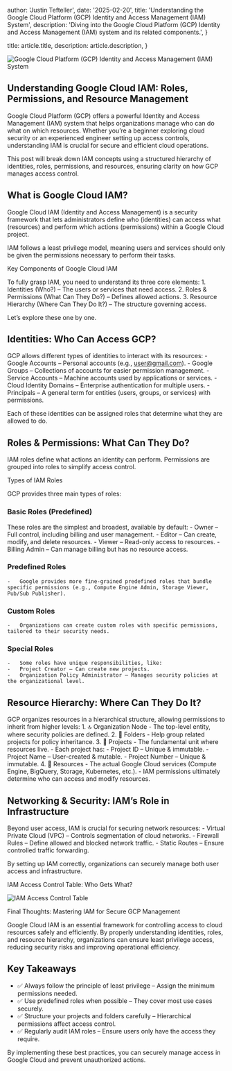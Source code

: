 
  author: 'Justin Tefteller',
  date: '2025-02-20',
  title: 'Understanding the Google Cloud Platform (GCP) Identity and Access Management (IAM) System',
  description: 'Diving into the Google Cloud Platform (GCP) Identity and Access Management (IAM) system and its related components.',
}

  title: article.title,
  description: article.description,
}



<Image src={mindMap} alt="Google Cloud Platform (GCP) Identity and Access Management (IAM) System" />

## Understanding Google Cloud IAM: Roles, Permissions, and Resource Management

Google Cloud Platform (GCP) offers a powerful Identity and Access Management (IAM) system that helps organizations manage who can do what on which resources. Whether you’re a beginner exploring cloud security or an experienced engineer setting up access controls, understanding IAM is crucial for secure and efficient cloud operations.

This post will break down IAM concepts using a structured hierarchy of identities, roles, permissions, and resources, ensuring clarity on how GCP manages access control.

## What is Google Cloud IAM?

Google Cloud IAM (Identity and Access Management) is a security framework that lets administrators define who (identities) can access what (resources) and perform which actions (permissions) within a Google Cloud project.

IAM follows a least privilege model, meaning users and services should only be given the permissions necessary to perform their tasks.

Key Components of Google Cloud IAM

To fully grasp IAM, you need to understand its three core elements:
	1.	Identities (Who?) – The users or services that need access.
	2.	Roles & Permissions (What Can They Do?) – Defines allowed actions.
	3.	Resource Hierarchy (Where Can They Do It?) – The structure governing access.

Let’s explore these one by one.

## Identities: Who Can Access GCP?

GCP allows different types of identities to interact with its resources:
	-	Google Accounts – Personal accounts (e.g., user@gmail.com).
	-	Google Groups – Collections of accounts for easier permission management.
	-	Service Accounts – Machine accounts used by applications or services.
	-	Cloud Identity Domains – Enterprise authentication for multiple users.
	-	Principals – A general term for entities (users, groups, or services) with permissions.

Each of these identities can be assigned roles that determine what they are allowed to do.

## Roles & Permissions: What Can They Do?

IAM roles define what actions an identity can perform. Permissions are grouped into roles to simplify access control.

Types of IAM Roles

GCP provides three main types of roles:

### Basic Roles (Predefined)

These roles are the simplest and broadest, available by default:
	-	Owner – Full control, including billing and user management.
	-	Editor – Can create, modify, and delete resources.
	-	Viewer – Read-only access to resources.
	-	Billing Admin – Can manage billing but has no resource access.

### Predefined Roles
	-	Google provides more fine-grained predefined roles that bundle specific permissions (e.g., Compute Engine Admin, Storage Viewer, Pub/Sub Publisher).

### Custom Roles
	-	Organizations can create custom roles with specific permissions, tailored to their security needs.

### Special Roles
	-	Some roles have unique responsibilities, like:
	-	Project Creator – Can create new projects.
	-	Organization Policy Administrator – Manages security policies at the organizational level.

## Resource Hierarchy: Where Can They Do It?

GCP organizes resources in a hierarchical structure, allowing permissions to inherit from higher levels:
	1.	🔝 Organization Node
		-	The top-level entity, where security policies are defined.
	2.	📂 Folders
		-	Help group related projects for policy inheritance.
	3.	📁 Projects
		-	The fundamental unit where resources live.
		-	Each project has:
		-	Project ID – Unique & immutable.
		-	Project Name – User-created & mutable.
		-	Project Number – Unique & immutable.
	4.	🔧 Resources
		-	The actual Google Cloud services (Compute Engine, BigQuery, Storage, Kubernetes, etc.).
		-	IAM permissions ultimately determine who can access and modify resources.

## Networking & Security: IAM’s Role in Infrastructure

Beyond user access, IAM is crucial for securing network resources:
	-	Virtual Private Cloud (VPC) – Controls segmentation of cloud networks.
	-	Firewall Rules – Define allowed and blocked network traffic.
	-	Static Routes – Ensure controlled traffic forwarding.

By setting up IAM correctly, organizations can securely manage both user access and infrastructure.

IAM Access Control Table: Who Gets What?

<Image src={iamAccessControlTable} alt="IAM Access Control Table" />

Final Thoughts: Mastering IAM for Secure GCP Management

Google Cloud IAM is an essential framework for controlling access to cloud resources safely and efficiently. By properly understanding identities, roles, and resource hierarchy, organizations can ensure least privilege access, reducing security risks and improving operational efficiency.

## Key Takeaways

- ✅ Always follow the principle of least privilege – Assign the minimum permissions needed.
- ✅ Use predefined roles when possible – They cover most use cases securely.
- ✅ Structure your projects and folders carefully – Hierarchical permissions affect access control.
- ✅ Regularly audit IAM roles – Ensure users only have the access they require.

By implementing these best practices, you can securely manage access in Google Cloud and prevent unauthorized actions.
